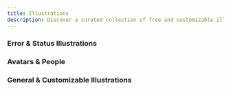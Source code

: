 ```yaml
---
title: Illustrations
description: Discover a curated collection of free and customizable illustrations for your projects.
---
```


### Error & Status Illustrations

<Cards>
  <CustomCard
    title="404 Illustrations"
    description="A growing collection of illustrations for your page-not-found message. Choose a scene to inform the user of the error occurred in interesting ways. Use futuristic elements or stay traditional with cute characters. All scenes are compatible with Sketch and Figma."
    href="https://error404.fun/"
    icon="/resources/illustrations/error404.png"
  />
</Cards>

### Avatars & People

<Cards>
  <CustomCard
    title="Avataaars"
    description="Mix & match avatar illustrations in Sketch App with this free library."
    href="https://avataaars.com/"
    icon="/resources/illustrations/avataaars.png"
  />
  <CustomCard
    title="Humaaans"
    description="Mix-&-match illustrations of people with a design library for InVision Studio and Sketch."
    href="https://www.humaaans.com/"
    icon="/resources/illustrations/humaaans.png"
  />
  <CustomCard
    title="Open Peeps"
    description="Hand-drawn illustration library to create scenes of people for product, marketing, comics, and more."
    href="https://www.openpeeps.com/"
    icon="/resources/illustrations/openpeeps.png"
  />
</Cards>

### General & Customizable Illustrations

<Cards>
  <CustomCard
    title="Absurd Design"
    description="Download surrealist illustrations. Use free vector art for your landing pages, presentations and apps. These artworks combine the absurdity and childishness."
    href="https://absurd.design/"
    icon="/resources/illustrations/absurbdesign.png"
  />
  <CustomCard
    title="Blush"
    description="Add free, fully customizable illustrations to your designs. Made by artists across the globe."
    href="https://blush.design/"
    icon="/resources/illustrations/blush.png"
  />
  <CustomCard
    title="illlustrations"
    description="Large set of open source illustrations. Free and no attribution required."
    href="https://illlustrations.co/"
    icon="/resources/illustrations/illlustrations.png"
  />
  <CustomCard
    title="Open Doodles"
    description="A library of sketchy illustrations of people, free for personal and commercial use."
    href="https://opendoodles.com/"
    icon="/resources/illustrations/opendoodles.png"
  />
  <CustomCard
    title="Storyset"
    description="Edit and animate customizable illustrations to enhance your projects, totally free."
    href="https://storyset.com/"
    icon="/resources/illustrations/storyset.png"
  />
  <CustomCard
    title="unDraw"
    description="Open-source illustrations. Find and customize the perfect illustration for your next project."
    href="https://undraw.co/illustrations"
    icon="/resources/illustrations/undraw.png"
  />
</Cards>
